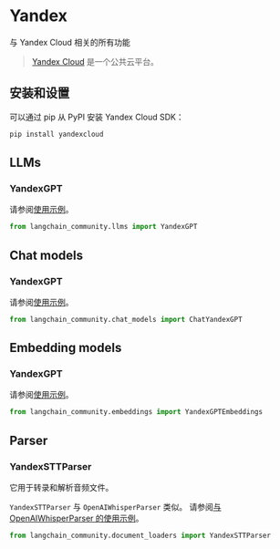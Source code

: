 # Yandex

与 Yandex Cloud 相关的所有功能

>[Yandex Cloud](https://cloud.yandex.com/en/) 是一个公共云平台。

## 安装和设置

可以通过 pip 从 PyPI 安装 Yandex Cloud SDK：

```bash
pip install yandexcloud
```

## LLMs

### YandexGPT

请参阅[使用示例](/docs/integrations/llms/yandex)。

```python
from langchain_community.llms import YandexGPT
```

## Chat models

### YandexGPT

请参阅[使用示例](/docs/integrations/chat/yandex)。

```python
from langchain_community.chat_models import ChatYandexGPT
```

## Embedding models

### YandexGPT

请参阅[使用示例](/docs/integrations/text_embedding/yandex)。

```python
from langchain_community.embeddings import YandexGPTEmbeddings
```

## Parser

### YandexSTTParser

它用于转录和解析音频文件。

`YandexSTTParser` 与 `OpenAIWhisperParser` 类似。
请参阅[与 OpenAIWhisperParser 的使用示例](/docs/integrations/document_loaders/youtube_audio)。

```python
from langchain_community.document_loaders import YandexSTTParser
```